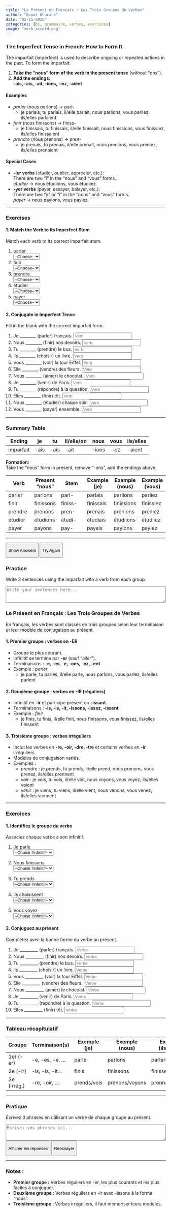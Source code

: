 ```yaml
---
title: "Le Présent en Français : Les Trois Groupes de Verbes"
author: "Kunal Khurana"
date: "05-15-2025"
categories: [B1, grammaire, verbes, exercices]
image: "verb_accord.png"
---
```


::: {.content-visible when-profile="english"}
### The Imperfect Tense in French: How to Form It

The imparfait (imperfect) is used to describe ongoing or repeated actions in the past. To form the imparfait:

1.  **Take the "nous" form of the verb in the present tense** (without "ons").
2.  **Add the endings:**\
    **-ais, -ais, -ait, -ions, -iez, -aient**

#### Examples

-   *parler* (nous parlons) → parl-
    -   je parlais, tu parlais, il/elle parlait, nous parlions, vous parliez, ils/elles parlaient
-   *finir* (nous finissons) → finiss-
    -   je finissais, tu finissais, il/elle finissait, nous finissions, vous finissiez, ils/elles finissaient
-   *prendre* (nous prenons) → pren-
    -   je prenais, tu prenais, il/elle prenait, nous prenions, vous preniez, ils/elles prenaient

#### Special Cases

-   **-ier verbs** (étudier, oublier, apprécier, etc.):\
    There are two "i" in the "nous" and "vous" forms.\
    *étudier* → nous étudiions, vous étudiiez
-   **-yer verbs** (payer, essayer, balayer, etc.):\
    There are two "y" or "i" in the "nous" and "vous" forms.\
    *payer* → nous payions, vous payiez

------------------------------------------------------------------------

### Exercises

#### 1. Match the Verb to Its Imperfect Stem

Match each verb to its correct imparfait stem.

1.  parler\
    <select onchange="checkVerbType(this, 'parl-')"> <option value="">--Choose--</option> <option value="parl-">parl-</option> <option value="finiss-">finiss-</option> <option value="pren-">pren-</option> </select>
2.  finir\
    <select onchange="checkVerbType(this, 'finiss-')"> <option value="">--Choose--</option> <option value="finiss-">finiss-</option> <option value="parl-">parl-</option> <option value="pren-">pren-</option> </select>
3.  prendre\
    <select onchange="checkVerbType(this, 'pren-')"> <option value="">--Choose--</option> <option value="pren-">pren-</option> <option value="finiss-">finiss-</option> <option value="étudi-">étudi-</option> </select>
4.  étudier\
    <select onchange="checkVerbType(this, 'étudi-')"> <option value="">--Choose--</option> <option value="étudi-">étudi-</option> <option value="pay-">pay-</option> <option value="parl-">parl-</option> </select>
5.  payer\
    <select onchange="checkVerbType(this, 'pay-')"> <option value="">--Choose--</option> <option value="pay-">pay-</option> <option value="finiss-">finiss-</option> <option value="pren-">pren-</option> </select>

#### 2. Conjugate in Imperfect Tense

Fill in the blank with the correct imparfait form.

1.  Je \_\_\_\_\_\_\_\_ (parler) français. <input type="text" placeholder="Verb" oninput="checkAnswer(this, 'parlais')">
2.  Nous \_\_\_\_\_\_\_\_ (finir) nos devoirs. <input type="text" placeholder="Verb" oninput="checkAnswer(this, 'finissions')">
3.  Tu \_\_\_\_\_\_\_\_ (prendre) le bus. <input type="text" placeholder="Verb" oninput="checkAnswer(this, 'prenais')">
4.  Ils \_\_\_\_\_\_\_\_ (choisir) un livre. <input type="text" placeholder="Verb" oninput="checkAnswer(this, 'choisissaient')">
5.  Vous \_\_\_\_\_\_\_\_ (voir) la tour Eiffel. <input type="text" placeholder="Verb" oninput="checkAnswer(this, 'voyiez')">
6.  Elle \_\_\_\_\_\_\_\_ (vendre) des fleurs. <input type="text" placeholder="Verb" oninput="checkAnswer(this, 'vendait')">
7.  Nous \_\_\_\_\_\_\_\_ (aimer) le chocolat. <input type="text" placeholder="Verb" oninput="checkAnswer(this, 'aimions')">
8.  Je \_\_\_\_\_\_\_\_ (venir) de Paris. <input type="text" placeholder="Verb" oninput="checkAnswer(this, 'venais')">
9.  Tu \_\_\_\_\_\_\_\_ (répondre) à la question. <input type="text" placeholder="Verb" oninput="checkAnswer(this, 'répondais')">
10. Elles \_\_\_\_\_\_\_\_ (finir) tôt. <input type="text" placeholder="Verb" oninput="checkAnswer(this, 'finissaient')">
11. Nous \_\_\_\_\_\_\_\_ (étudier) chaque soir. <input type="text" placeholder="Verb" oninput="checkAnswer(this, 'étudiions')">
12. Vous \_\_\_\_\_\_\_\_ (payer) ensemble. <input type="text" placeholder="Verb" oninput="checkAnswer(this, 'payiez')">

------------------------------------------------------------------------

### Summary Table

| Ending    | je   | tu   | il/elle/on | nous  | vous | ils/elles |
|-----------|------|------|------------|-------|------|-----------|
| imparfait | -ais | -ais | -ait       | -ions | -iez | -aient    |

**Formation:**\
Take the "nous" form in present, remove "-ons", add the endings above.

| Verb    | Present "nous" | Stem    | Example (je) | Example (nous) | Example (vous) |
|------------|------------|------------|------------|------------|------------|
| parler  | parlons        | parl-   | parlais      | parlions       | parliez        |
| finir   | finissons      | finiss- | finissais    | finissions     | finissiez      |
| prendre | prenons        | pren-   | prenais      | prenions       | preniez        |
| étudier | étudions       | étudi-  | étudiais     | étudiions      | étudiiez       |
| payer   | payons         | pay-    | payais       | payions        | payiez         |

------------------------------------------------------------------------

<button onclick="showAnswers()">

Show Answers

</button>

<button onclick="refreshPage()">

Try Again

</button>

### Practice

Write 3 sentences using the imparfait with a verb from each group.

<p>

```{=html}
<textarea rows="3" style="width:100%;" placeholder="Write your sentences here..."></textarea>
```

</p>

```{=html}
<script>
function checkAnswer(input, correctAnswer) {
    const span = input.nextElementSibling;
    if (input.value.trim().toLowerCase() === correctAnswer.toLowerCase()) {
        span.textContent = "✓ Correct";
        span.style.color = "green";
    } else {
        span.textContent = "";
        span.style.color = "";
    }
}

// Add checkVerbType function
function checkVerbType(select, correctType) {
    const span = select.nextElementSibling;
    if (select.value === correctType) {
        span.textContent = "✓ Correct";
        span.style.color = "green";
    } else if (select.value !== "") {
        span.textContent = "✗ Incorrect";
        span.style.color = "red";
    } else {
        span.textContent = "";
        span.style.color = "";
    }
}

function showAnswers() {
    document.querySelectorAll('input[type="text"]').forEach(el => {
        const correct = el.getAttribute('oninput')?.match(/'([^']+)'/)?.[1];
        if (correct) {
            const span = el.nextElementSibling;
            span.textContent = `Réponse : ${correct}`;
            span.style.color = "blue";
        }
    });
}

function refreshPage() {
    location.reload();
}
</script>
```
:::

::: {.content-visible when-profile="french"}
### Le Présent en Français : Les Trois Groupes de Verbes

En français, les verbes sont classés en trois groupes selon leur terminaison et leur modèle de conjugaison au présent.

#### 1. Premier groupe : verbes en -ER

-   Groupe le plus courant.
-   Infinitif se termine par **-er** (sauf "aller").
-   Terminaisons : **-e, -es, -e, -ons, -ez, -ent**
-   Exemple : *parler*
    -   je parle, tu parles, il/elle parle, nous parlons, vous parlez, ils/elles parlent

#### 2. Deuxième groupe : verbes en -IR (réguliers)

-   Infinitif en **-ir** et participe présent en **-issant**.
-   Terminaisons : **-is, -is, -it, -issons, -issez, -issent**
-   Exemple : *finir*
    -   je finis, tu finis, il/elle finit, nous finissons, vous finissez, ils/elles finissent

#### 3. Troisième groupe : verbes irréguliers

-   Inclut les verbes en **-re, -oir, -dre, -tre** et certains verbes en **-ir** irréguliers.
-   Modèles de conjugaison variés.
-   Exemples :
    -   *prendre* : je prends, tu prends, il/elle prend, nous prenons, vous prenez, ils/elles prennent
    -   *voir* : je vois, tu vois, il/elle voit, nous voyons, vous voyez, ils/elles voient
    -   *venir* : je viens, tu viens, il/elle vient, nous venons, vous venez, ils/elles viennent

------------------------------------------------------------------------

### Exercices

#### 1. Identifiez le groupe du verbe

Associez chaque verbe à son infinitif.

1.  Je parle\
    <select onchange="checkVerbType(this, 'parler')"> <option value="">--Choisir l'infinitif--</option> <option value="finir">finir</option> <option value="parler">parler</option> <option value="prendre">prendre</option> </select>

2.  Nous finissons\
    <select onchange="checkVerbType(this, 'finir')"> <option value="">--Choisir l'infinitif--</option> <option value="finir">finir</option> <option value="voir">voir</option> <option value="vendre">vendre</option> </select>

3.  Tu prends\
    <select onchange="checkVerbType(this, 'prendre')"> <option value="">--Choisir l'infinitif--</option> <option value="prendre">prendre</option> <option value="choisir">choisir</option> <option value="aimer">aimer</option> </select>

4.  Ils choisissent\
    <select onchange="checkVerbType(this, 'choisir')"> <option value="">--Choisir l'infinitif--</option> <option value="choisir">choisir</option> <option value="répondre">répondre</option> <option value="venir">venir</option> </select>

5.  Vous voyez\
    <select onchange="checkVerbType(this, 'voir')"> <option value="">--Choisir l'infinitif--</option> <option value="voir">voir</option> <option value="finir">finir</option> <option value="parler">parler</option> </select>

#### 2. Conjuguez au présent

Complétez avec la bonne forme du verbe au présent.

1.  Je \_\_\_\_\_\_\_\_\_ (parler) français. <input type="text" placeholder="Verbe" oninput="checkAnswer(this, 'parle')">
2.  Nous \_\_\_\_\_\_\_\_\_ (finir) nos devoirs. <input type="text" placeholder="Verbe" oninput="checkAnswer(this, 'finissons')">
3.  Tu \_\_\_\_\_\_\_\_\_ (prendre) le bus. <input type="text" placeholder="Verbe" oninput="checkAnswer(this, 'prends')">
4.  Ils \_\_\_\_\_\_\_\_\_ (choisir) un livre. <input type="text" placeholder="Verbe" oninput="checkAnswer(this, 'choisissent')">
5.  Vous \_\_\_\_\_\_\_\_\_ (voir) la tour Eiffel. <input type="text" placeholder="Verbe" oninput="checkAnswer(this, 'voyez')">
6.  Elle \_\_\_\_\_\_\_\_\_ (vendre) des fleurs. <input type="text" placeholder="Verbe" oninput="checkAnswer(this, 'vend')">
7.  Nous \_\_\_\_\_\_\_\_\_ (aimer) le chocolat. <input type="text" placeholder="Verbe" oninput="checkAnswer(this, 'aimons')">
8.  Je \_\_\_\_\_\_\_\_\_ (venir) de Paris. <input type="text" placeholder="Verbe" oninput="checkAnswer(this, 'viens')">
9.  Tu \_\_\_\_\_\_\_\_\_ (répondre) à la question. <input type="text" placeholder="Verbe" oninput="checkAnswer(this, 'réponds')">
10. Elles \_\_\_\_\_\_\_\_\_ (finir) tôt. <input type="text" placeholder="Verbe" oninput="checkAnswer(this, 'finissent')">

------------------------------------------------------------------------

### Tableau récapitulatif

| Groupe      | Terminaison(s)   | Exemple (je) | Exemple (nous) | Exemple (ils/elles) |
|---------------|---------------|---------------|---------------|---------------|
| 1er (-er)   | -e, -es, -e, ... | parle        | parlons        | parlent             |
| 2e (-ir)    | -is, -is, -it... | finis        | finissons      | finissent           |
| 3e (irrég.) | -re, -oir, ...   | prends/vois  | prenons/voyons | prennent/voient     |

------------------------------------------------------------------------

### Pratique

Écrivez 3 phrases en utilisant un verbe de chaque groupe au présent.

```{=html}
<textarea rows="3" style="width:100%;" placeholder="Écrivez vos phrases ici..."></textarea>
```

<button onclick="showAnswers()">

Afficher les réponses

</button>

<button onclick="refreshPage()">

Réessayer

</button>

------------------------------------------------------------------------

### Notes :

-   **Premier groupe :** Verbes réguliers en -er, les plus courants et les plus faciles à conjuguer.
-   **Deuxième groupe :** Verbes réguliers en -ir avec -issons à la forme "nous".
-   **Troisième groupe :** Verbes irréguliers, il faut mémoriser leurs modèles.

```{=html}
<script>
function checkAnswer(input, correctAnswer) {
    const span = input.nextElementSibling;
    if (input.value.trim().toLowerCase() === correctAnswer.toLowerCase()) {
        span.textContent = "✓ Correct";
        span.style.color = "green";
    } else {
        span.textContent = "";
        span.style.color = "";
    }
}

// Add checkVerbType function
function checkVerbType(select, correctType) {
    const span = select.nextElementSibling;
    if (select.value === correctType) {
        span.textContent = "✓ Correct";
        span.style.color = "green";
    } else if (select.value !== "") {
        span.textContent = "✗ Incorrect";
        span.style.color = "red";
    } else {
        span.textContent = "";
        span.style.color = "";
    }
}

function showAnswers() {
    document.querySelectorAll('input[type="text"]').forEach(el => {
        const correct = el.getAttribute('oninput')?.match(/'([^']+)'/)?.[1];
        if (correct) {
            const span = el.nextElementSibling;
            span.textContent = `Réponse : ${correct}`;
            span.style.color = "blue";
        }
    });
}

function refreshPage() {
    location.reload();
}
</script>
```
:::